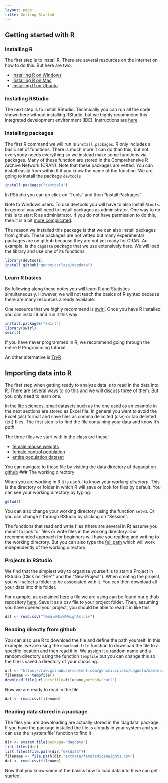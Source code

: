 ```yaml
---
layout: page
title: Getting Started
---
```


## Getting started with R

### Installing R

The first step is to install R. There are several resources on the internet on how to do this. But here are two:

* [Installing R on Windows](http://youtu.be/mfGFv-iB724)
* [Installing R on Mac](http://youtu.be/Icawuhf0Yqo)
* [Installing R on Ubuntu](http://cran.r-project.org/bin/linux/ubuntu/README)

### Installing RStudio

The next step is to install RStudio. Technically you can run all the code shown here without installing RStudio, but we highly recommend this integrated development environment (IDE). Instructions are [here](http://www.rstudio.com/products/rstudio/download/)

### Installing packages
The first R command we will run is `install.packages`. R only includes a basic set of functions. There is much more it can do than this, but not everybody needs everything so we instead make some functions via packages. Many of these function are stored in the Comprehensive R Archive Network (CRAN). Note that these packages are vetted. You can install easily from within R if you know the name of the function. We are going to install the package `devtools` 

```r
install.packages("devtools")
```

In RStudio you can go click on "Tools" and then "Install Packages"

Note to Windows users: To use devtools you will have to also install `Rtools`. In general you will need to install packages as administrator. One way to do this is to start R as administrator. If you do not have permission to do this, then it is a bit [more complicated](http://www.magesblog.com/2012/04/installing-r-packages-without-admin.html). 

The reason we installed this package is that we can also install packages from github. These packages are not vetted but many experimental packages are on github because they are not yet ready for CRAN. An example, is the `dagdata` package that we use extensively here. We will load the library and use one of its functions.

```r
library(devtools)
install_github("genomicsclass/dagdata")
```

### Learn R basics 

By following along these notes you will learn R and Statistics simultaneously. However, we will not teach the basics of R syntax because there are many resources already available. 

One resource that we highly recommend is [swirl](http://swirlstats.com/). Once you have R installed you can install it and run it this way:

```r
install.packages("swirl")
library(swirl)
swirl()
```

If you have never programmed in R, we recommend going through the entire R Programming tutorial.

An other alternative is [TryR](http://tryr.codeschool.com/)

## Importing data into R
The first step when getting ready to analyze data is to read in the data into R. There are several ways to do this and we will discuss three of them. But you only need to learn one. 

In the life sciences, small datasets such as the one used as an example in the next sections are stored as Excel file. In general you want to avoid the Excel (xls) format and save files as comma delimited (csv) or tab delinted (txt) files. The first step is to find the file containing your data and know it's *path*. 

The three files we start with in the class are these:

* [female mouse weights](https://raw.githubusercontent.com/genomicsclass/dagdata/master/inst/extdata/femaleMiceWeights.csv)
* [female control population](https://raw.githubusercontent.com/genomicsclass/dagdata/master/inst/extdata/femaleControlsPopulation.csv)
* [entire population dataset](https://raw.githubusercontent.com/genomicsclass/dagdata/master/inst/extdata/mice_pheno.csv)

You can navigate to these file by visiting the data directory of dagadat on [github](https://github.com/genomicsclass/dagdata/tree/master/inst/extdata)
### The working directory

When you are working in R it is useful to know your _working directory_. This is the directory or folder in which R will save or look for files by default. You can see your working directory by typing:

```r
getwd()
```

You can also change your working directory using the function `setwd`. Or you can change it through RStudio by clicking on "Session". 

The functions that read and write files (there are several in R)
 assume you meant to look for files or write files in the working directory. Our recommended approach for beginners will have you  reading and writing to the working directory. But you can also type the [full path](http://www.computerhope.com/jargon/a/absopath.htm) which will work independently of the working directory.

### Projects in RStudio

We find that the simplest way to organize yourself is to start a Project in RStudio (Click on "File"" and the "New Project"). When creating the project, you will select a folder to be associated with it. You can then download all your data into this folder. 

For example, as explained [here](https://www.youtube.com/watch?v=812ruYN4PZQ) a file we are using can be found our github repository [here](https://raw.githubusercontent.com/genomicsclass/dagdata/master/inst/extdata/femaleMiceWeights.csv). Save it as a csv file to your project folder. Then, assuming you have opened your project, you should be able to read it in like this

```r
dat <- read.csv("femaleMiceWeights.csv")
```

### Reading directly from github

You can also use R to download the file and define the path yourself. In this example, we are using the `download.file` function to download the file to a specific location and then read it in. We assign it a random name and a random directory using the function `tempfile` but you can change this so the file is saved a directory of your choosing.

```r
url <- "https://raw.githubusercontent.com/genomicsclass/dagdata/master/inst/extdata/femaleMiceWeights.csv"
filename <- tempfile()
download.file(url,destfile=filename,method="curl")
```

Now we are ready to read in the file 
```r
dat <- read.csv(filename)
```

### Reading data stored in a package
The files you are downloading are actually stored in the 'dagdata' package. If you have the package installed the file is already in your system and you can use the 'system.file' function to find it

```r
dir <- system.file(package="dagdata")
list.files(dir)
list.files(file.path(dir,"extdata"))
filename <- file.path(dir,"extdata/femaleMiceWeights.csv")
dat <- read.csv(filename)
```


Now that you know some of the basics how to load data into R we can get started.

